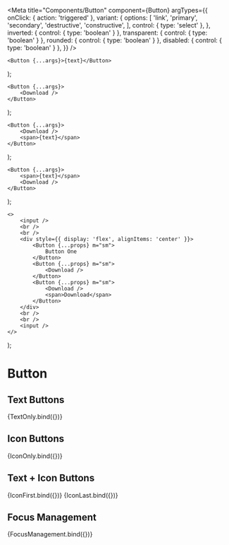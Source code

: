

<Meta
	title="Components/Button"
	component={Button}
	argTypes={{
		onClick: { action: 'triggered' },
		variant: {
			options: [
				'link',
				'primary',
				'secondary',
				'destructive',
				'constructive',
			],
			control: { type: 'select' },
		},
		inverted: { control: { type: 'boolean' } },
		transparent: { control: { type: 'boolean' } },
		rounded: { control: { type: 'boolean' } },
		disabled: { control: { type: 'boolean' } },
	}}
/>

	<Button {...args}>{text}</Button>
);

	<Button {...args}>
		<Download />
	</Button>
);

	<Button {...args}>
		<Download />
		<span>{text}</span>
	</Button>
);

	<Button {...args}>
		<span>{text}</span>
		<Download />
	</Button>
);

	<>
		<input />
		<br />
		<br />
		<div style={{ display: 'flex', alignItems: 'center' }}>
			<Button {...props} m="sm">
				Button One
			</Button>
			<Button {...props} m="sm">
				<Download />
			</Button>
			<Button {...props} m="sm">
				<Download />
				<span>Download</span>
			</Button>
		</div>
		<br />
		<br />
		<input />
	</>
);

# Button

## Text Buttons

<Canvas>
	<Story
		name="Text Only"
		argTypes={{ text: { control: 'text', defaultValue: 'Text' } }}
	>
		{TextOnly.bind({})}
	</Story>
</Canvas>

## Icon Buttons

<Canvas>
	<Story name="Icon Only">{IconOnly.bind({})}</Story>
</Canvas>

## Text + Icon Buttons

<Canvas>
	<Story
		name="Icon First"
		argTypes={{ text: { control: 'text', defaultValue: 'Text' } }}
	>
		{IconFirst.bind({})}
	</Story>
	<Story
		name="Icon Last"
		argTypes={{ text: { control: 'text', defaultValue: 'Text' } }}
	>
		{IconLast.bind({})}
	</Story>
</Canvas>

## Focus Management

<Canvas>
	<Story name="Focus Management">{FocusManagement.bind({})}</Story>
</Canvas>
